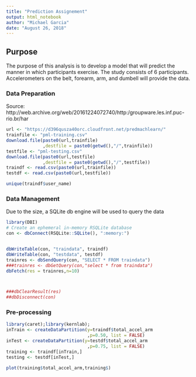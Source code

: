 ```yaml
---
title: "Prediction Assignement"
output: html_notebook
author: "Michael Garcia"
date: "August 26, 2018"
---
```


## Purpose
The purpose of this analysis is to develop a model that will predict the
manner in which participants exercise. The study consists of 6 participants.
Accelerometers on the belt, forearm, arm, and dumbell will provide the data.


### Data Preparation

Source: http://web.archive.org/web/20161224072740/http:/groupware.les.inf.puc-rio.br/har

```r
url <- "https://d396qusza40orc.cloudfront.net/predmachlearn/"
trainfile <- "pml-training.csv"
download.file(paste0(url,trainfile)
              ,destfile = paste0(getwd(),"/",trainfile))
testfile <- "pml-testing.csv"
download.file(paste0(url,testfile)
              ,destfile = paste0(getwd(),"/",testfile))
traindf <- read.csv(paste0(url,trainfile))
testdf <- read.csv(paste0(url,testfile))

unique(traindf$user_name)

```


### Data Management
Due to the size, a SQLite db engine will be used to query the data
```r
library(DBI)
# Create an ephemeral in-memory RSQLite database
con <- dbConnect(RSQLite::SQLite(), ":memory:")


dbWriteTable(con, "traindata", traindf)
dbWriteTable(con, "testdata", testdf)
trainres <- dbSendQuery(con, "SELECT * FROM traindata")
###trainres <- dbGetQuery(con,"select * from traindata")
dbFetch(res = trainres,n=10)



###dbClearResult(res)
##dbDisconnect(con) 
```


### Pre-processing

```r
library(caret);library(kernlab);
inTrain <- createDataPartition(y=traindf$total_accel_arm
                               ,p=0.50, list = FALSE)
inTest <- createDataPartition(y=testdf$total_accel_arm
                               ,p=0.75, list = FALSE)
training <- traindf[inTrain,]
testing <- testdf[inTest,]

plot(training$total_accel_arm,training$)


```


